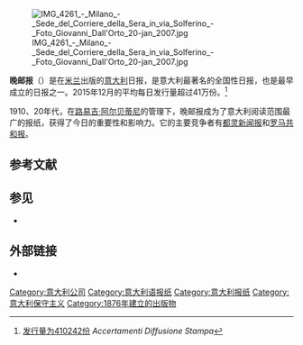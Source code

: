 {{Infobox Newspaper 
| logo = File:Corriere della Sera.svg
| name = 晚邮报<br/>Corriere Della Sera |
type = 日报 |
format = [[大报|大报]] |
foundation = {{Start date and age|1876|03|05}} |
owners = {{link-en|RCS MediaGroup}}
|political = [[自由主义|自由主义]]<br>[[中间偏左|中间偏左]] |
headquarters = {{ITA}}[[米兰|米兰]]|
editor = |
language = [[意大利语|意大利语]] |
|circulation=410.242 (2015年12月)
|sister newspapers=[[米兰体育报|米兰体育报]]
|ISSN = 1120-4982 |
website = [http://www.corriere.it/ www.corriere.it] |
}}

[[Image:IMG_4261_-_Milano_-_Sede_del_Corriere_della_Sera_in_via_Solferino_-_Foto_Giovanni_Dall'Orto_20-jan_2007.jpg|thumb]]

'''晚邮报'''（{{lang-it|'''Corriere Della Sera'''}}）是在[[米兰|米兰]]出版的[[意大利|意大利]]日报，是意大利最著名的全国性日报，也是最早成立的日报之一。2015年12月的平均每日发行量超过41万份。<ref>[http://www.primaonline.it/2014/02/07/178569/ 发行量为410242份] {{Wayback|url=http://www.primaonline.it/2014/02/07/178569/ |date=20210105100201 }} ''Accertamenti Diffusione Stampa''</ref>

1910、20年代，在[[路易吉·阿尔贝蒂尼|路易吉·阿尔贝蒂尼]]的管理下，晚邮报成为了意大利阅读范围最广的报纸，获得了今日的重要性和影响力。它的主要竞争者有[[都灵新闻报|都灵新闻报]]和[[罗马共和报|罗马共和报]]。

== 参考文献 ==
{{Reflist}}
{{commonscat|Corriere della sera}}

==参见==
*{{Translink|en|List of newspapers in Italy|意大利报纸列表|意大利报纸列表}}

== 外部链接 ==
*{{Official website|http://www.corriere.it/}}


[[Category:意大利公司|Category:意大利公司]]
[[Category:意大利语报纸|Category:意大利语报纸]]
[[Category:意大利报纸|Category:意大利报纸]]
[[Category:意大利保守主义|Category:意大利保守主义]]
[[Category:1876年建立的出版物|Category:1876年建立的出版物]]